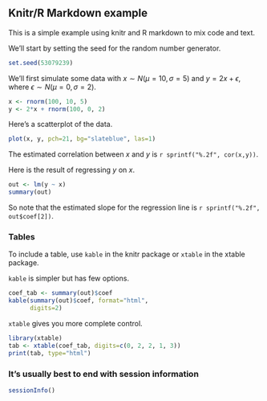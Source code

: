 <link href="http://kevinburke.bitbucket.org/markdowncss/markdown.css" rel="stylesheet"></link>
<link href="http://www.biostat.wisc.edu/~kbroman/markdown_modified.css" rel="stylesheet"></link>

## Knitr/R Markdown example

This is a simple example using knitr and R markdown to mix code and
text.

We'll start by setting the seed for the random number generator.

```r
set.seed(53079239)
```

We'll first simulate some data with $x \sim N(\mu=10, \sigma=5)$ and
$y = 2x + \epsilon$, where $\epsilon \sim N(\mu=0, \sigma=2)$.

```r
x <- rnorm(100, 10, 5)
y <- 2*x + rnorm(100, 0, 2)
```

Here's a scatterplot of the data.

```r
plot(x, y, pch=21, bg="slateblue", las=1)
```

The estimated correlation between $x$ and $y$ is
`r sprintf("%.2f", cor(x,y))`.

Here is the result of regressing $y$ on $x$.

```r
out <- lm(y ~ x)
summary(out)
```

So note that the estimated slope for the regression line is
`r sprintf("%.2f", out$coef[2])`.

### Tables

To include a table, use `kable` in the knitr package or `xtable` in
the xtable package.

`kable` is simpler but has few options.

```r
coef_tab <- summary(out)$coef
kable(summary(out)$coef, format="html",
      digits=2)
```

`xtable` gives you more complete control.

```r
library(xtable)
tab <- xtable(coef_tab, digits=c(0, 2, 2, 1, 3))
print(tab, type="html")
```

### It's usually best to end with session information

```r
sessionInfo()
```

